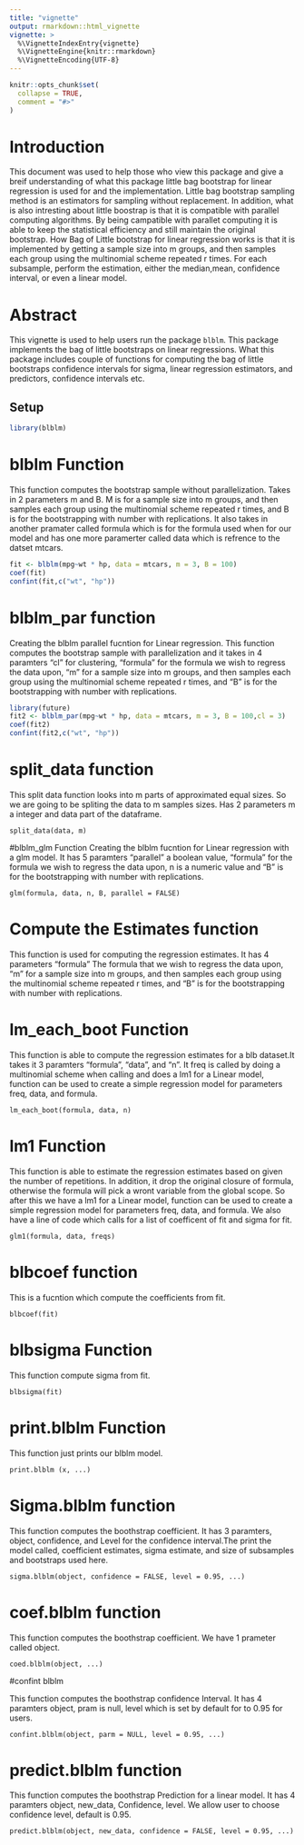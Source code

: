 ```yaml
---
title: "vignette"
output: rmarkdown::html_vignette
vignette: >
  %\VignetteIndexEntry{vignette}
  %\VignetteEngine{knitr::rmarkdown}
  %\VignetteEncoding{UTF-8}
---
```


```r
knitr::opts_chunk$set(
  collapse = TRUE,
  comment = "#>"
)
```


# Introduction

This document was used to help those who view this package and give a breif understanding of what this package little bag bootstrap for linear regression is used for and the implementation. Little bag bootstrap sampling method is an estimators for sampling without replacement. In addition, what is also intresting about little boostrap is that it is compatible with parallel computing algorithms. By being campatible with parallet computing it is able to keep the statistical efficiency and still maintain the original bootstrap. How Bag of Little bootstrap for linear regression works is that it is implemented by getting a sample size into m groups, and then samples each group using the multinomial scheme repeated r times. For each subsample, perform the estimation, either the median,mean, confidence interval, or even a linear model.

# Abstract

This vignette is used to help users run the package `blblm`. This package implements the bag of little bootstraps on linear regressions. What this package includes couple of functions for computing the bag of little bootstraps confidence intervals for sigma, linear regression estimators, and predictors, confidence intervals etc.

## Setup 

```r
library(blblm)
```

# blblm Function

This function computes the bootstrap sample without parallelization. Takes in 2 parameters m and B. M is for a sample size into m groups, and then samples each group using the multinomial scheme repeated r times, and B is for the bootstrapping with number with replications. It also takes in another pramater called formula which is for the formula used when for our model and has one more paramerter called data which is refrence to the datset mtcars. 

```r
fit <- blblm(mpg~wt * hp, data = mtcars, m = 3, B = 100)
coef(fit)
confint(fit,c("wt", "hp"))
```

# blblm_par function

Creating the blblm parallel fucntion for Linear regression. This function computes the bootstrap sample with parallelization and it takes in 4 paramters "cl" for clustering, "formula" for the formula we wish to regress the data upon, "m" for a sample size into m groups, and then samples each group using the multinomial scheme repeated r times, and "B" is for the bootstrapping with number with replications.
```r
library(future)
fit2 <- blblm_par(mpg~wt * hp, data = mtcars, m = 3, B = 100,cl = 3)
coef(fit2)
confint(fit2,c("wt", "hp"))
```


# split_data function 

This split data function looks into m parts of approximated equal sizes. So we are going to be spliting the data to m samples sizes. Has 2 parameters m a integer and data part of the dataframe.

```
split_data(data, m)
```

#blblm_glm Function
Creating the blblm fucntion for Linear regression with a glm model. It has 5 paramters "parallel" a boolean value, "formula" for the formula we wish to regress the data upon, n is a numeric value and "B" is for the bootstrapping with number with replications.
```
glm(formula, data, n, B, parallel = FALSE)

```

# Compute the Estimates function

This function is used for computing the regression estimates. It has 4 parameters "formula" The formula that we wish to regress the data upon, "m" for a sample size into m groups, and then samples each group using the multinomial scheme repeated r times, and "B" is for the bootstrapping with number with replications.


# lm_each_boot Function 

This function is able to compute the regression estimates for a blb dataset.It takes it 3 paramters "formula", "data", and "n". It freq is called by doing a multinomial scheme when calling and does a lm1 for a Linear model, function can be used to create a simple regression model for parameters freq, data, and formula. 

```
lm_each_boot(formula, data, n)

```

# lm1 Function

This function  is able to estimate the regression estimates based on given the number of repetitions. In addition, it drop the original closure of formula, otherwise the formula will pick a wront variable from the global scope. So  after this we have a lm1 for a Linear model, function can be used to create a simple regression model for parameters freq, data, and formula. We also have a line of code which calls for a list of coefficent of fit and sigma for fit.

```
glm1(formula, data, freqs)
```

# blbcoef function

This is a fucntion which compute the coefficients from fit.
```
blbcoef(fit)
```

# blbsigma Function

This function compute sigma from fit.
```
blbsigma(fit)
```

# print.blblm Function

This function just prints our blblm model.
```
print.blblm (x, ...) 
```


# Sigma.blblm function

This function computes the boothstrap coefficient. It has 3 paramters, object, confidence, and Level for the confidence interval.The print the model called, coefficient estimates, sigma estimate, and size of subsamples and bootstraps used here.
```
sigma.blblm(object, confidence = FALSE, level = 0.95, ...)
```

# coef.blblm  function

This function computes the boothstrap coefficient. We have 1 prameter called object.
```
coed.blblm(object, ...)
```

#confint blblm 

This function computes the boothstrap confidence Interval. It has 4 paramters object, pram is null, level which is set by default for to 0.95 for users. 
```
confint.blblm(object, parm = NULL, level = 0.95, ...)
```

# predict.blblm function

This function computes the boothstrap Prediction for a linear model. It has 4 paramters  object, new_data, Confidence, level. We allow user to choose confidence level, default is 0.95.
```
predict.blblm(object, new_data, confidence = FALSE, level = 0.95, ...) 
```


